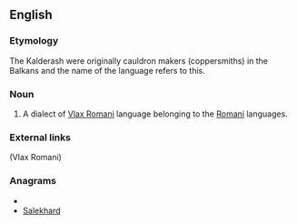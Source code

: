 {{wikipedia}}
==English==

===Etymology===
The Kalderash were originally cauldron makers (coppersmiths) in the Balkans and the name of the language refers to this.

===Noun===
{{en-noun|-}}

# A dialect of [[Vlax Romani]] language belonging to the [[Romani]] languages.

===External links===
{{ethnologue|code=rmy}} (Vlax Romani)

===Anagrams===
* {{alphagram|aadehklrs}}
* [[Salekhard#English|Salekhard]]